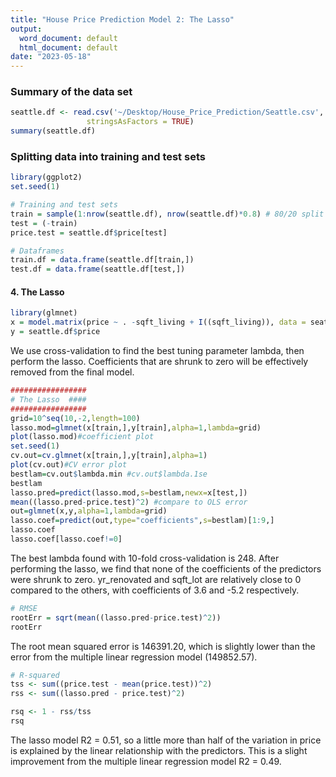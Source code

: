 ```yaml
---
title: "House Price Prediction Model 2: The Lasso"
output:
  word_document: default
  html_document: default
date: "2023-05-18"
---
```


### Summary of the data set
```r
seattle.df <- read.csv('~/Desktop/House_Price_Prediction/Seattle.csv',
                 stringsAsFactors = TRUE)
summary(seattle.df)
```

### Splitting data into training and test sets
```r
library(ggplot2)
set.seed(1)

# Training and test sets
train = sample(1:nrow(seattle.df), nrow(seattle.df)*0.8) # 80/20 split
test = (-train)
price.test = seattle.df$price[test]

# Dataframes
train.df = data.frame(seattle.df[train,])
test.df = data.frame(seattle.df[test,])
```

#### 4. The Lasso
```r
library(glmnet)
x = model.matrix(price ~ . -sqft_living + I((sqft_living)), data = seattle.df)[,-1]
y = seattle.df$price
```

We use cross-validation to find the best tuning parameter lambda, then perform the lasso. Coefficients that are shrunk to zero will be effectively removed from the final model.

```r
#################
# The Lasso  ####
#################
grid=10^seq(10,-2,length=100)
lasso.mod=glmnet(x[train,],y[train],alpha=1,lambda=grid)
plot(lasso.mod)#coefficient plot
set.seed(1)
cv.out=cv.glmnet(x[train,],y[train],alpha=1)
plot(cv.out)#CV error plot
bestlam=cv.out$lambda.min #cv.out$lambda.1se
bestlam
lasso.pred=predict(lasso.mod,s=bestlam,newx=x[test,])
mean((lasso.pred-price.test)^2) #compare to OLS error
out=glmnet(x,y,alpha=1,lambda=grid)
lasso.coef=predict(out,type="coefficients",s=bestlam)[1:9,]
lasso.coef
lasso.coef[lasso.coef!=0]
```

The best lambda found with 10-fold cross-validation is 248. After performing the lasso, we find that none of the coefficients of the predictors were shrunk to zero. yr_renovated and sqft_lot are relatively close to 0 compared to the others, with coefficients of 3.6 and -5.2 respectively. 

```r
# RMSE
rootErr = sqrt(mean((lasso.pred-price.test)^2))
rootErr
```

The root mean squared error is 146391.20, which is slightly lower than the error from the multiple linear regression model (149852.57). 

```r
# R-squared
tss <- sum((price.test - mean(price.test))^2)
rss <- sum((lasso.pred - price.test)^2)

rsq <- 1 - rss/tss
rsq
```

The lasso model R2 = 0.51, so a little more than half of the variation in price is explained by the linear relationship with the predictors. This is a slight improvement from the multiple linear regression model R2 = 0.49.
